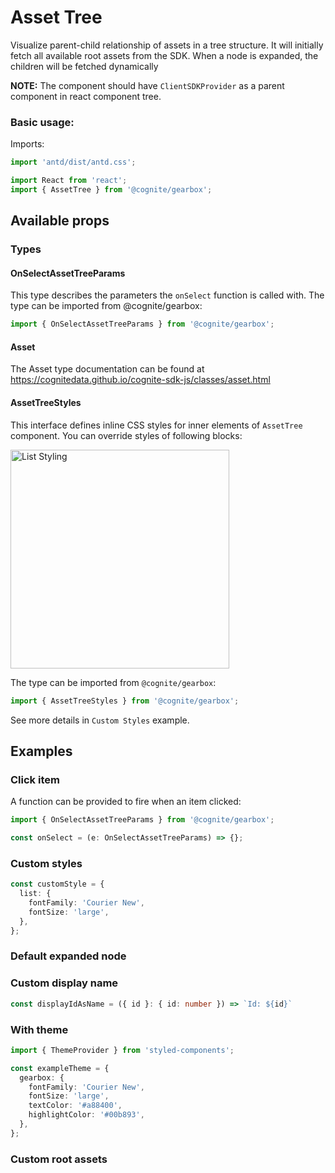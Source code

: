 
<Meta title="Components/AssetTree" decorators={decorators} />

# Asset Tree

Visualize parent-child relationship of assets in a tree structure. It will initially fetch all available root assets from the SDK. When a node is expanded, the children will be fetched dynamically

**NOTE:** The component should have `ClientSDKProvider` as a parent component in react component tree.

### Basic usage:

Imports:

```typescript
import 'antd/dist/antd.css';

import React from 'react';
import { AssetTree } from '@cognite/gearbox';

```

<Preview>
  <Story name="Basic usage">
    <AssetTree/>
  </Story>
</Preview>

## Available props

<!-- TODO -> props auto showing not working for class components -->
<Props of={AssetTreeWithoutTheme} />

### Types

#### OnSelectAssetTreeParams

This type describes the parameters the `onSelect` function is called with.
The type can be imported from @cognite/gearbox:

```typescript
import { OnSelectAssetTreeParams } from '@cognite/gearbox';
```

#### Asset

The Asset type documentation can be found at https://cognitedata.github.io/cognite-sdk-js/classes/asset.html

#### AssetTreeStyles
This interface defines inline CSS styles for inner elements of `AssetTree` component.
You can override styles of following blocks:

<img src="asset_tree/styling_schema.jpg" alt="List Styling" width="350px"/>

The type can be imported from `@cognite/gearbox`:

```typescript
import { AssetTreeStyles } from '@cognite/gearbox';
```


See more details in `Custom Styles` example.

## Examples

### Click item

A function can be provided to fire when an item clicked:

```typescript
import { OnSelectAssetTreeParams } from '@cognite/gearbox';

const onSelect = (e: OnSelectAssetTreeParams) => {};
```

<Preview>
  <Story name="Click item">
    <AssetTree
      onSelect={onSelect}
    />
  </Story>
</Preview>

### Custom styles

```typescript
const customStyle = {
  list: {
    fontFamily: 'Courier New',
    fontSize: 'large',
  },
};
```

<Preview>
  <Story name="Custom styles">
    <AssetTree
      styles={customStyle}
    />
  </Story>
</Preview>

### Default expanded node

<Preview>
  <Story name="Default expanded node">
    <AssetTree
      defaultExpandedKeys={[6687602007296940]}
    />
  </Story>
</Preview>

### Custom display name

```typescript
const displayIdAsName = ({ id }: { id: number }) => `Id: ${id}`
```
<Preview>
  <Story name="Custom display name">
    <AssetTree
      displayName={displayIdAsName}
    />
  </Story>
</Preview>

### With theme

```typescript
import { ThemeProvider } from 'styled-components';

const exampleTheme = {
  gearbox: {
    fontFamily: 'Courier New',
    fontSize: 'large',
    textColor: '#a88400',
    highlightColor: '#00b893',
  },
};
```
<Preview>
  <Story name="With theme">
    <ThemeProvider theme={exampleTheme}><AssetTree /></ThemeProvider>
  </Story>
</Preview>

### Custom root assets

<Preview>
  <Story name="Custom root assets">
    <AssetTree
      assetIds={[6687602007296940]}
    />
  </Story>
</Preview>
